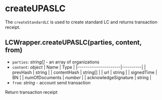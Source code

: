 # createUPASLC

The `createStandardLC` is used to create standard LC and returns transaction receipt.

## LCWrapper.createUPASLC(parties, content, from)

- `parties`: _string[]_ - an array of organizations
- `content`: _object_
  | Name | Type |
  |----------------------|----------|
  | prevHash | string |
  | contentHash | string[] |
  | url | string |
  | signedTime | BN |
  | numOfDocuments | _number_ |
  | acknowledgeSignature | string |
- `from`: _string_ - account send transaction

Return transaction receipt
